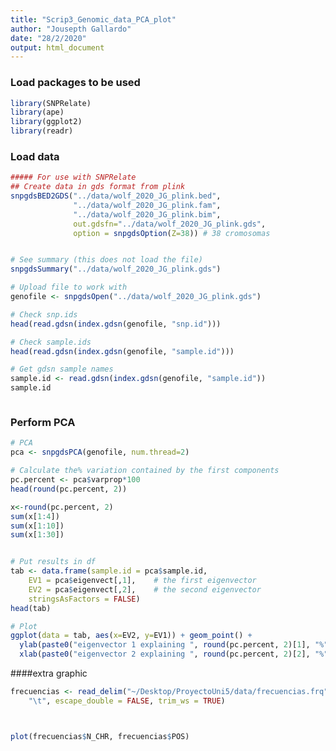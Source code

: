 ```yaml
---
title: "Scrip3_Genomic_data_PCA_plot"
author: "Jousepth Gallardo"
date: "28/2/2020"
output: html_document
---
```


### Load packages to be used
```r
library(SNPRelate)
library(ape)
library(ggplot2)
library(readr)
```


### Load data
```r
##### For use with SNPRelate
## Create data in gds format from plink
snpgdsBED2GDS("../data/wolf_2020_JG_plink.bed", 
              "../data/wolf_2020_JG_plink.fam", 
              "../data/wolf_2020_JG_plink.bim", 
              out.gdsfn="../data/wolf_2020_JG_plink.gds", 
              option = snpgdsOption(Z=38)) # 38 cromosomas


# See summary (this does not load the file)
snpgdsSummary("../data/wolf_2020_JG_plink.gds")

# Upload file to work with
genofile <- snpgdsOpen("../data/wolf_2020_JG_plink.gds")

# Check snp.ids
head(read.gdsn(index.gdsn(genofile, "snp.id")))

# Check sample.ids
head(read.gdsn(index.gdsn(genofile, "sample.id")))

# Get gdsn sample names
sample.id <- read.gdsn(index.gdsn(genofile, "sample.id"))
sample.id



```





### Perform PCA

```r
# PCA
pca <- snpgdsPCA(genofile, num.thread=2)

# Calculate the% variation contained by the first components
pc.percent <- pca$varprop*100
head(round(pc.percent, 2))

x<-round(pc.percent, 2)
sum(x[1:4])
sum(x[1:10])
sum(x[1:30])


# Put results in df
tab <- data.frame(sample.id = pca$sample.id,
    EV1 = pca$eigenvect[,1],    # the first eigenvector
    EV2 = pca$eigenvect[,2],    # the second eigenvector
    stringsAsFactors = FALSE)
head(tab)

# Plot
ggplot(data = tab, aes(x=EV2, y=EV1)) + geom_point() +
  ylab(paste0("eigenvector 1 explaining ", round(pc.percent, 2)[1], "%")) +
  xlab(paste0("eigenvector 2 explaining ", round(pc.percent, 2)[2], "%"))

```

####extra graphic
```r

frecuencias <- read_delim("~/Desktop/ProyectoUni5/data/frecuencias.frq", 
    "\t", escape_double = FALSE, trim_ws = TRUE)



plot(frecuencias$N_CHR, frecuencias$POS)
```

